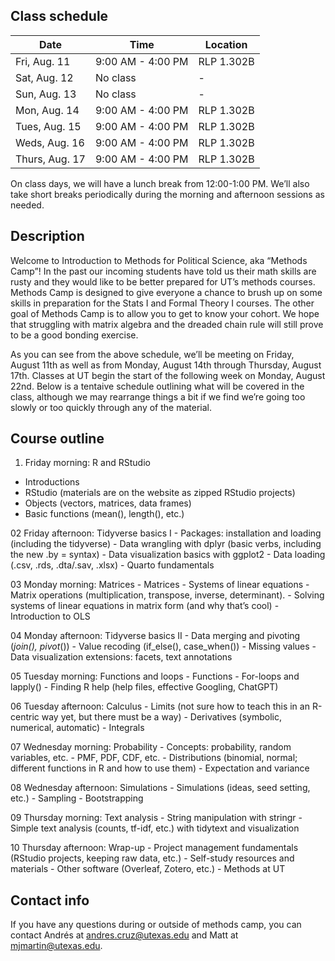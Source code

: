 ## Class schedule {.unnumbered}

| Date           | Time              | Location   |
|----------------|-------------------|------------|
| Fri, Aug. 11   | 9:00 AM - 4:00 PM | RLP 1.302B |
| Sat, Aug. 12   | No class          | -          |
| Sun, Aug. 13   | No class          | -          |
| Mon, Aug. 14   | 9:00 AM - 4:00 PM | RLP 1.302B |
| Tues, Aug. 15  | 9:00 AM - 4:00 PM | RLP 1.302B |
| Weds, Aug. 16  | 9:00 AM - 4:00 PM | RLP 1.302B |
| Thurs, Aug. 17 | 9:00 AM - 4:00 PM | RLP 1.302B |

On class days, we will have a lunch break from 12:00-1:00 PM. We'll also take short breaks periodically during the morning and afternoon sessions as needed. 

## Description {.unnumbered}

Welcome to Introduction to Methods for Political Science, aka “Methods Camp”! In the past our incoming students have told us their math skills are rusty and they would like to be better prepared for UT’s methods courses. Methods Camp is designed to give everyone a chance to brush up on some skills in preparation for the Stats I and Formal Theory I courses. The other goal of Methods Camp is to allow you to get to know your cohort. We hope that struggling with matrix algebra and the dreaded chain rule will still prove to be a good bonding exercise.

As you can see from the above schedule, we’ll be meeting on Friday, August 11th as well as from Monday, August 14th through Thursday, August 17th. Classes at UT begin the start of the following week on Monday, August 22nd. Below is a tentaive schedule outlining what will be covered in the class, although we may rearrange things a bit if we find we’re going too slowly or too quickly through any of the material.

## Course outline {.unnumbered}

1. Friday morning: R and RStudio 
- Introductions
- RStudio (materials are on the website as zipped RStudio projects)
- Objects (vectors, matrices, data frames)
- Basic functions (mean(), length(), etc.)

02 Friday afternoon: Tidyverse basics I 
- Packages: installation and loading (including the tidyverse)
- Data wrangling with dplyr (basic verbs, including the new .by = syntax)
- Data visualization basics with ggplot2
- Data loading (.csv, .rds, .dta/.sav, .xlsx)
- Quarto fundamentals

03 Monday morning: Matrices 
- Matrices
- Systems of linear equations
- Matrix operations (multiplication, transpose, inverse, determinant).
- Solving systems of linear equations in matrix form (and why that’s cool)
- Introduction to OLS

04 Monday afternoon: Tidyverse basics II 
- Data merging and pivoting (*_join(), pivot_*())
- Value recoding (if_else(), case_when())
- Missing values
- Data visualization extensions: facets, text annotations

05 Tuesday morning: Functions and loops 
- Functions
- For-loops and lapply()
- Finding R help (help files, effective Googling, ChatGPT)

06 Tuesday afternoon: Calculus
- Limits (not sure how to teach this in an R-centric way yet, but there must be a way)
- Derivatives (symbolic, numerical, automatic)
- Integrals

07 Wednesday morning: Probability 
- Concepts: probability, random variables, etc.
- PMF, PDF, CDF, etc.
- Distributions (binomial, normal; different functions in R and how to use them)
- Expectation and variance

08 Wednesday afternoon: Simulations 
- Simulations (ideas, seed setting, etc.)
- Sampling
- Bootstrapping

09 Thursday morning: Text analysis 
- String manipulation with stringr
- Simple text analysis (counts, tf-idf, etc.) with tidytext and visualization

10 Thursday afternoon: Wrap-up 
- Project management fundamentals (RStudio projects, keeping raw data, etc.)
- Self-study resources and materials
- Other software (Overleaf, Zotero, etc.)
- Methods at UT

## Contact info {.unnumbered}

If you have any questions during or outside of methods camp, you can contact Andrés at [andres.cruz@utexas.edu](andres.cruz@utexas.edu) and Matt at [mjmartin@utexas.edu](mjmartin@utexas.edu). 

